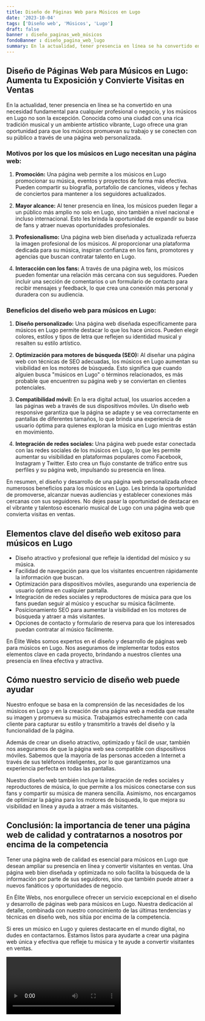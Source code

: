 ```yaml
---
title: Diseño de Páginas Web para Músicos en Lugo
date: '2023-10-04'
tags: ['Diseño web', 'Músicos', 'Lugo']
draft: false
banner : diseño_paginas_web_músicos
fondoBanner : diseño_pagina_web_lugo
summary: En la actualidad, tener presencia en línea se ha convertido en una necesidad fundamental para cualquier profesional o negocio, y los músicos en Lugo no son la excepción. Conocida como una ciudad con una rica tradición musical y un ambiente artístico vibrante, Lugo ofrece una gran oportunidad para que los músicos promuevan su trabajo y se conecten con su público a través de una página web personalizada.
---
```


## Diseño de Páginas Web para Músicos en Lugo: Aumenta tu Exposición y Convierte Visitas en Ventas

En la actualidad, tener presencia en línea se ha convertido en una necesidad fundamental para cualquier profesional o negocio, y los músicos en Lugo no son la excepción. Conocida como una ciudad con una rica tradición musical y un ambiente artístico vibrante, Lugo ofrece una gran oportunidad para que los músicos promuevan su trabajo y se conecten con su público a través de una página web personalizada.

### Motivos por los que los músicos en Lugo necesitan una página web:

1. **Promoción:** Una página web permite a los músicos en Lugo promocionar su música, eventos y proyectos de forma más efectiva. Pueden compartir su biografía, portafolio de canciones, vídeos y fechas de conciertos para mantener a los seguidores actualizados.

2. **Mayor alcance:** Al tener presencia en línea, los músicos pueden llegar a un público más amplio no solo en Lugo, sino también a nivel nacional e incluso internacional. Esto les brinda la oportunidad de expandir su base de fans y atraer nuevas oportunidades profesionales.

3. **Profesionalismo:** Una página web bien diseñada y actualizada refuerza la imagen profesional de los músicos. Al proporcionar una plataforma dedicada para su música, inspiran confianza en los fans, promotores y agencias que buscan contratar talento en Lugo.

4. **Interacción con los fans:** A través de una página web, los músicos pueden fomentar una relación más cercana con sus seguidores. Pueden incluir una sección de comentarios o un formulario de contacto para recibir mensajes y feedback, lo que crea una conexión más personal y duradera con su audiencia.

### Beneficios del diseño web para músicos en Lugo:

1. **Diseño personalizado:** Una página web diseñada específicamente para músicos en Lugo permite destacar lo que los hace únicos. Pueden elegir colores, estilos y tipos de letra que reflejen su identidad musical y resalten su estilo artístico.

2. **Optimización para motores de búsqueda (SEO):** Al diseñar una página web con técnicas de SEO adecuadas, los músicos en Lugo aumentan su visibilidad en los motores de búsqueda. Esto significa que cuando alguien busca "músicos en Lugo" o términos relacionados, es más probable que encuentren su página web y se conviertan en clientes potenciales.

3. **Compatibilidad móvil:** En la era digital actual, los usuarios acceden a las páginas web a través de sus dispositivos móviles. Un diseño web responsive garantiza que la página se adapte y se vea correctamente en pantallas de diferentes tamaños, lo que brinda una experiencia de usuario óptima para quienes exploran la música en Lugo mientras están en movimiento.

4. **Integración de redes sociales:** Una página web puede estar conectada con las redes sociales de los músicos en Lugo, lo que les permite aumentar su visibilidad en plataformas populares como Facebook, Instagram y Twitter. Esto crea un flujo constante de tráfico entre sus perfiles y su página web, impulsando su presencia en línea.

En resumen, el diseño y desarrollo de una página web personalizada ofrece numerosos beneficios para los músicos en Lugo. Les brinda la oportunidad de promoverse, alcanzar nuevas audiencias y establecer conexiones más cercanas con sus seguidores. No dejes pasar la oportunidad de destacar en el vibrante y talentoso escenario musical de Lugo con una página web que convierta visitas en ventas.

<GifSeo />

<Cta />

## Elementos clave del diseño web exitoso para músicos en Lugo

- Diseño atractivo y profesional que refleje la identidad del músico y su música.
- Facilidad de navegación para que los visitantes encuentren rápidamente la información que buscan.
- Optimización para dispositivos móviles, asegurando una experiencia de usuario óptima en cualquier pantalla.
- Integración de redes sociales y reproductores de música para que los fans puedan seguir al músico y escuchar su música fácilmente.
- Posicionamiento SEO para aumentar la visibilidad en los motores de búsqueda y atraer a más visitantes.
- Opciones de contacto y formulario de reserva para que los interesados puedan contratar al músico fácilmente.

En Élite Webs somos expertos en el diseño y desarrollo de páginas web para músicos en Lugo. Nos aseguramos de implementar todos estos elementos clave en cada proyecto, brindando a nuestros clientes una presencia en línea efectiva y atractiva.

## Cómo nuestro servicio de diseño web puede ayudar

Nuestro enfoque se basa en la comprensión de las necesidades de los músicos en Lugo y en la creación de una página web a medida que resalte su imagen y promueva su música. Trabajamos estrechamente con cada cliente para capturar su estilo y transmitirlo a través del diseño y la funcionalidad de la página.

Además de crear un diseño atractivo, optimizado y fácil de usar, también nos aseguramos de que la página web sea compatible con dispositivos móviles. Sabemos que la mayoría de las personas acceden a Internet a través de sus teléfonos inteligentes, por lo que garantizamos una experiencia perfecta en todas las pantallas.

Nuestro diseño web también incluye la integración de redes sociales y reproductores de música, lo que permite a los músicos conectarse con sus fans y compartir su música de manera sencilla. Asimismo, nos encargamos de optimizar la página para los motores de búsqueda, lo que mejora su visibilidad en línea y ayuda a atraer a más visitantes.

## Conclusión: la importancia de tener una página web de calidad y contratarnos a nosotros por encima de la competencia

Tener una página web de calidad es esencial para músicos en Lugo que desean ampliar su presencia en línea y convertir visitantes en ventas. Una página web bien diseñada y optimizada no solo facilita la búsqueda de la información por parte de sus seguidores, sino que también puede atraer a nuevos fanáticos y oportunidades de negocio.

En Élite Webs, nos enorgullece ofrecer un servicio excepcional en el diseño y desarrollo de páginas web para músicos en Lugo. Nuestra dedicación al detalle, combinada con nuestro conocimiento de las últimas tendencias y técnicas en diseño web, nos sitúa por encima de la competencia.

Si eres un músico en Lugo y quieres destacarte en el mundo digital, no dudes en contactarnos. Estamos listos para ayudarte a crear una página web única y efectiva que refleje tu música y te ayude a convertir visitantes en ventas.

<Video />

<CtaBot job='Músicos' city='Lugo'/>

<Gmaps query='Lugo+españa+maps' />